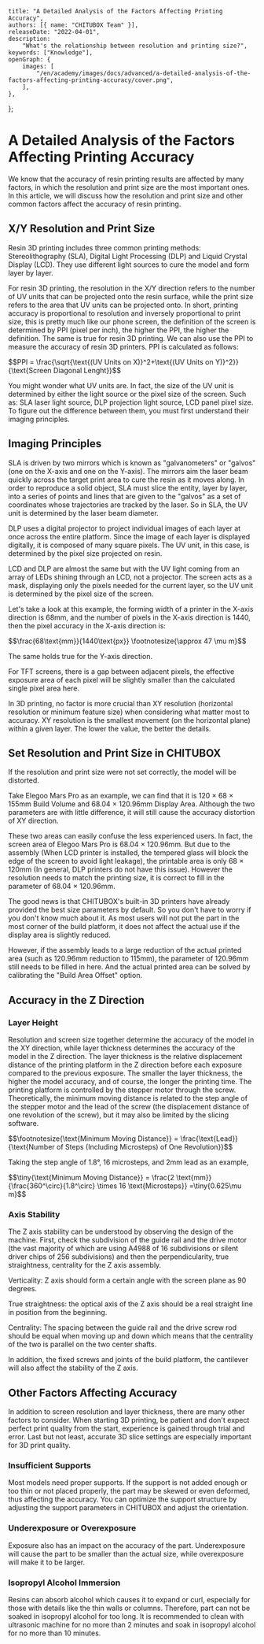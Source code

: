 	title: "A Detailed Analysis of the Factors Affecting Printing Accuracy",
	authors: [{ name: "CHITUBOX Team" }],
	releaseDate: "2022-04-01",
	description:
		"What's the relationship between resolution and printing size?",
	keywords: ["Knowledge"],
	openGraph: {
		images: [
			"/en/academy/images/docs/advanced/a-detailed-analysis-of-the-factors-affecting-printing-accuracy/cover.png",
		],
	},
};

# A Detailed Analysis of the Factors Affecting Printing Accuracy

We know that the accuracy of resin printing results are affected by many factors, in which the resolution and print size are the most important ones. In this article, we will discuss how the resolution and print size and other common factors affect the accuracy of resin printing.

## X/Y Resolution and Print Size

Resin 3D printing includes three common printing methods: Stereolithography (SLA), Digital Light Processing (DLP) and Liquid Crystal Display (LCD). They use different light sources to cure the model and form layer by layer.

For resin 3D printing, the resolution in the X/Y direction refers to the number of UV units that can be projected onto the resin surface, while the print size refers to the area that UV units can be projected onto. In short, printing accuracy is proportional to resolution and inversely proportional to print size, this is pretty much like our phone screen, the definition of the screen is determined by PPI (pixel per inch), the higher the PPI, the higher the definition. The same is true for resin 3D printing. We can also use the PPI to measure the accuracy of resin 3D printers. PPI is calculated as follows:

<div style={{ display: "flex", justifyContent: "center", fontSize: "1.4rem" }}>
	$$PPI = \frac{\sqrt{\text{(UV Units on X)}^2+\text{(UV Units on Y)}^2}}{\text{Screen Diagonal Lenght}}$$
</div>

You might wonder what UV units are. In fact, the size of the UV unit is determined by either the light source or the pixel size of the screen. Such as: SLA laser light source, DLP projection light source, LCD panel pixel size. To figure out the difference between them, you must first understand their imaging principles.

## Imaging Principles

SLA is driven by two mirrors which is known as "galvanometers" or "galvos" (one on the X-axis and one on the Y-axis). The mirrors aim the laser beam quickly across the target print area to cure the resin as it moves along. In order to reproduce a solid object, SLA must slice the entity, layer by layer, into a series of points and lines that are given to the "galvos" as a set of coordinates whose trajectories are tracked by the laser. So in SLA, the UV unit is determined by the laser beam diameter.

<ImageContainer footnote="SLA">
	<AntdImage
		alt="SLA imaging principle"
		src={
			"/en/academy/images/docs/advanced/a-detailed-analysis-of-the-factors-affecting-printing-accuracy/sla-imaging-principle.png"
		}
	/>
</ImageContainer>

DLP uses a digital projector to project individual images of each layer at once across the entire platform. Since the image of each layer is displayed digitally, it is composed of many square pixels. The UV unit, in this case, is determined by the pixel size projected on resin.

<ImageContainer footnote="DLP">
	<AntdImage
		alt="DLP imaging principle"
		src={
			"/en/academy/images/docs/advanced/a-detailed-analysis-of-the-factors-affecting-printing-accuracy/dlp-imaging-principle.png"
		}
	/>
</ImageContainer>

LCD and DLP are almost the same but with the UV light coming from an array of LEDs shining through an LCD, not a projector. The screen acts as a mask, displaying only the pixels needed for the current layer, so the UV unit is determined by the pixel size of the screen.

<ImageContainer footnote="LCD">
	<AntdImage
		alt="LCD imaging principle"
		src={
			"/en/academy/images/docs/advanced/a-detailed-analysis-of-the-factors-affecting-printing-accuracy/lcd-imaging-principle.png"
		}
	/>
</ImageContainer>

Let's take a look at this example, the forming width of a printer in the X-axis direction is 68mm, and the number of pixels in the X-axis direction is 1440, then the pixel accuracy in the X-axis direction is:

<div style={{ display:"flex", justifyContent: "center", fontSize: "1.4rem"}}>
	$$\frac{68\text{mm}}{1440\text{px}} \footnotesize{\approx 47 \mu m}$$
</div>

The same holds true for the Y-axis direction.

<Admonition type="note">
	For TFT screens, there is a gap between adjacent pixels, the effective
	exposure area of each pixel will be slightly smaller than the calculated
	single pixel area here.
</Admonition>

In 3D printing, no factor is more crucial than XY resolution (horizontal resolution or minimum feature size) when considering what matter most to accuracy. XY resolution is the smallest movement (on the horizontal plane) within a given layer. The lower the value, the better the details.

## Set Resolution and Print Size in CHITUBOX

If the resolution and print size were not set correctly, the model will be distorted.

Take Elegoo Mars Pro as an example, we can find that it is 120 × 68 × 155mm Build Volume and 68.04 × 120.96mm Display Area. Although the two parameters are with little difference, it will still cause the accuracy distortion of XY direction.

<ImageContainer>
	<AntdImage
		alt="print size"
		src={
			"/en/academy/images/docs/advanced/a-detailed-analysis-of-the-factors-affecting-printing-accuracy/print-size.png"
		}
	/>
</ImageContainer>

These two areas can easily confuse the less experienced users. In fact, the screen area of Elegoo Mars Pro is 68.04 × 120.96mm. But due to the assembly (When LCD printer is installed, the tempered glass will block the edge of the screen to avoid light leakage), the printable area is only 68 × 120mm (In general, DLP printers do not have this issue). However the resolution needs to match the printing size, it is correct to fill in the parameter of 68.04 × 120.96mm.

The good news is that CHITUBOX's built-in 3D printers have already provided the best size parameters by default. So you don't have to worry if you don't know much about it. As most users will not put the part in the most corner of the build platform, it does not affect the actual use if the display area is slightly reduced.

However, if the assembly leads to a large reduction of the actual printed area (such as 120.96mm reduction to 115mm), the parameter of 120.96mm still needs to be filled in here. And the actual printed area can be solved by calibrating the "Build Area Offset" option.

## Accuracy in the Z Direction

### Layer Height

Resolution and screen size together determine the accuracy of the model in the XY direction, while layer thickness determines the accuracy of the model in the Z direction. The layer thickness is the relative displacement distance of the printing platform in the Z direction before each exposure compared to the previous exposure. The smaller the layer thickness, the higher the model accuracy, and of course, the longer the printing time. The printing platform is controlled by the stepper motor through the screw. Theoretically, the minimum moving distance is related to the step angle of the stepper motor and the <Link href="https://www.thomsonlinear.com/en/support/tips/difference-between-screw-pitch-and-lead">lead</Link> of the screw (the displacement distance of one revolution of the screw), but it may also be limited by the slicing software.

<div style={{ display:"flex", justifyContent: "center", fontSize: "1.2rem"}}>
	$$\footnotesize{\text{Minimum Moving Distance}} = \frac{\text{Lead}}{\text{Number of Steps (Including Microsteps) of One Revolution}}$$
</div>

Taking the step angle of 1.8°, 16 microsteps, and 2mm lead as an example,

<div style={{ display:"flex", justifyContent: "center", fontSize: "2rem"}}>
	$$\tiny{\text{Minimum Moving Distance}} = \frac{2 \text{mm}}{\frac{360^\circ}{1.8^\circ} \times 16 \text{Microsteps}} =\tiny{0.625\mu m}$$
</div>

### Axis Stability

The Z axis stability can be understood by observing the design of the machine. First, check the subdivision of the guide rail and the drive motor (the vast majority of which are using A4988 of 16 subdivisions or silent driver chips of 256 subdivisions) and then the perpendicularity, true straightness, centrality for the Z axis assembly.

Verticality: Z axis should form a certain angle with the screen plane as 90 degrees.

True straightness: the optical axis of the Z axis should be a real straight line in position from the beginning.

Centrality: The spacing between the guide rail and the drive screw rod should be equal when moving up and down which means that the centrality of the two is parallel on the two center shafts.

In addition, the fixed screws and joints of the build platform, the cantilever will also affect the stability of the Z axis.

## Other Factors Affecting Accuracy

In addition to screen resolution and layer thickness, there are many other factors to consider. When starting 3D printing, be patient and don't expect perfect print quality from the start, experience is gained through trial and error. Last but not least, accurate 3D slice settings are especially important for 3D print quality.

### Insufficient Supports

Most models need proper supports. If the support is not added enough or too thin or not placed properly, the part may be skewed or even deformed, thus affecting the accuracy. You can optimize the support structure by adjusting the support parameters in CHITUBOX and adjust the orientation.

### Underexposure or Overexposure

Exposure also has an impact on the accuracy of the part. Underexposure will cause the part to be smaller than the actual size, while overexposure will make it to be larger.

### Isopropyl Alcohol Immersion

Resins can absorb alcohol which causes it to expand or curl, especially for those with details like the thin walls or columns. Therefore, part can not be soaked in isopropyl alcohol for too long. It is recommended to clean with ultrasonic machine for no more than 2 minutes and soak in isopropyl alcohol for no more than 10 minutes.

